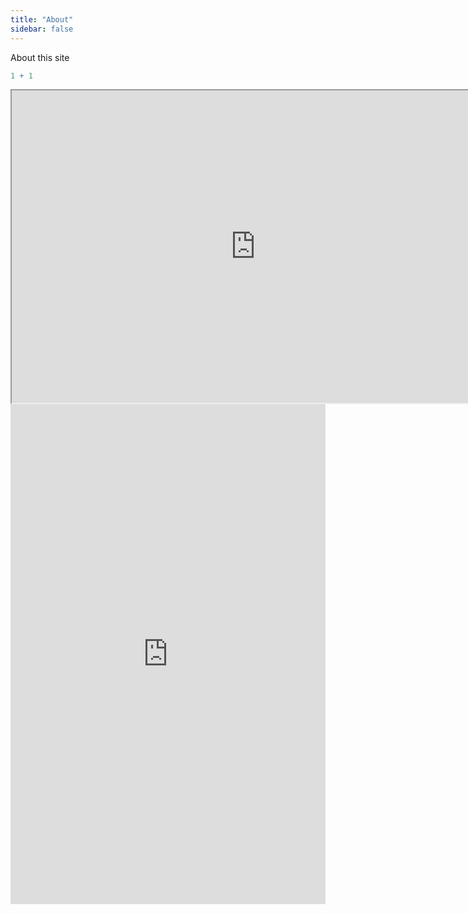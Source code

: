 ```yaml
---
title: "About"
sidebar: false
---
```


About this site

```r
1 + 1

```

```{=html}
<iframe width="780" height="500" src="https://docs.google.com/forms/d/e/1FAIpQLSeeqnhKywGfP1QMOCPO6OA15tQG67LF0V-va0nteGaMyLqYbg/viewform?usp=sf_link" title="Quarto Documentation"></iframe>
```
```{=html}
<iframe name="opinionstage-widget" src="https://www.opinionstage.com/api/v2/widgets/377040c3-858e-4ecc-981a-ca8afd86d919/iframe?em=1" data-opinionstage-iframe="377040c3-858e-4ecc-981a-ca8afd86d919" width="100%" height="800" scrolling="auto" style="border: none;" frameBorder="0" allow="fullscreen" webkitallowfullscreen="true" mozallowfullscreen="true" loading="lazy" referrerpolicy="no-referrer-when-downgrade"></iframe>
```
